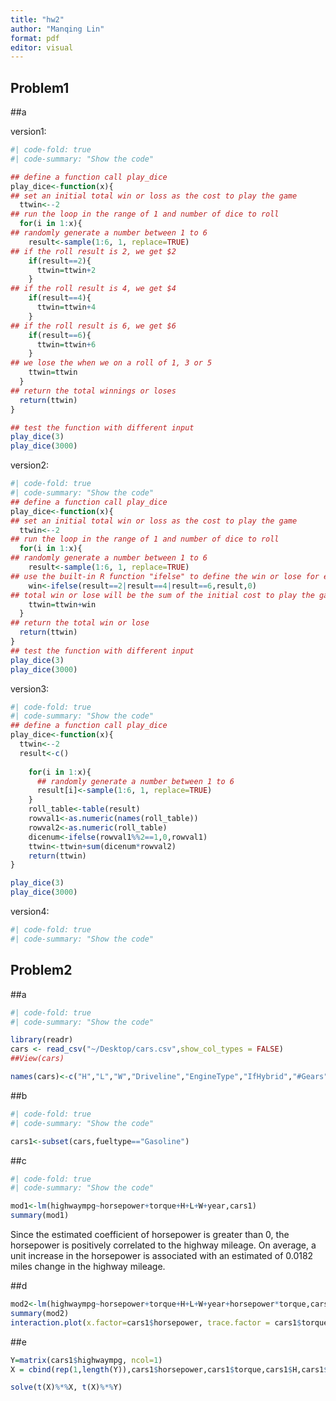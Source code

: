 ```yaml
---
title: "hw2"
author: "Manqing Lin"
format: pdf
editor: visual
---
```


## Problem1

##a

version1:

```r
#| code-fold: true
#| code-summary: "Show the code"

## define a function call play_dice
play_dice<-function(x){
## set an initial total win or loss as the cost to play the game
  ttwin<--2
## run the loop in the range of 1 and number of dice to roll
  for(i in 1:x){
## randomly generate a number between 1 to 6
    result<-sample(1:6, 1, replace=TRUE)
## if the roll result is 2, we get $2
    if(result==2){
      ttwin=ttwin+2
    }
## if the roll result is 4, we get $4
    if(result==4){
      ttwin=ttwin+4
    }
## if the roll result is 6, we get $6
    if(result==6){
      ttwin=ttwin+6
    }
## we lose the when we on a roll of 1, 3 or 5
    ttwin=ttwin
  }
## return the total winnings or loses
  return(ttwin)
}

## test the function with different input
play_dice(3)
play_dice(3000)

```

version2:

```r
#| code-fold: true
#| code-summary: "Show the code"
## define a function call play_dice
play_dice<-function(x){
## set an initial total win or loss as the cost to play the game
  ttwin<--2
## run the loop in the range of 1 and number of dice to roll
  for(i in 1:x){
## randomly generate a number between 1 to 6
    result<-sample(1:6, 1, replace=TRUE)
## use the built-in R function "ifelse" to define the win or lose for each dice
    win<-ifelse(result==2|result==4|result==6,result,0)
## total win or lose will be the sum of the initial cost to play the game and the roll value of each dice
    ttwin=ttwin+win
  }
## return the total win or lose
  return(ttwin)
}
## test the function with different input
play_dice(3)
play_dice(3000)

```

version3:

```r
#| code-fold: true
#| code-summary: "Show the code"
## define a function call play_dice
play_dice<-function(x){
  ttwin<--2
  result<-c()
  
    for(i in 1:x){
      ## randomly generate a number between 1 to 6
      result[i]<-sample(1:6, 1, replace=TRUE)
    }
    roll_table<-table(result)
    rowval1<-as.numeric(names(roll_table))
    rowval2<-as.numeric(roll_table)
    dicenum<-ifelse(rowval1%%2==1,0,rowval1)
    ttwin<-ttwin+sum(dicenum*rowval2)
    return(ttwin)
}

play_dice(3)
play_dice(3000)

```

version4:

```r
#| code-fold: true
#| code-summary: "Show the code"

```

## Problem2

##a

```r
#| code-fold: true
#| code-summary: "Show the code"

library(readr)
cars <- read_csv("~/Desktop/cars.csv",show_col_types = FALSE)
##View(cars)

names(cars)<-c("H","L","W","Driveline","EngineType","IfHybrid","#Gears","Transmission","citympg","fueltype","highwaympg","classification","ID","make","model year","year","horsepower","torque")

```

##b

```r
#| code-fold: true
#| code-summary: "Show the code"

cars1<-subset(cars,fueltype=="Gasoline")

```

##c

```r
#| code-fold: true
#| code-summary: "Show the code"

mod1<-lm(highwaympg~horsepower+torque+H+L+W+year,cars1)
summary(mod1)
```

Since the estimated coefficient of horsepower is greater than 0, the horsepower is positively correlated to the highway mileage. On average, a unit increase in the horsepower is associated with an estimated of 0.0182 miles change in the highway mileage.

##d

```r
mod2<-lm(highwaympg~horsepower+torque+H+L+W+year+horsepower*torque,cars1)
summary(mod2)
interaction.plot(x.factor=cars1$horsepower, trace.factor = cars1$torque, response=cars1$highwaympg)
```

##e

```r
Y=matrix(cars1$highwaympg, ncol=1)
X = cbind(rep(1,length(Y)),cars1$horsepower,cars1$torque,cars1$H,cars1$L,cars1$W,cars1$year)

solve(t(X)%*%X, t(X)%*%Y)
```
